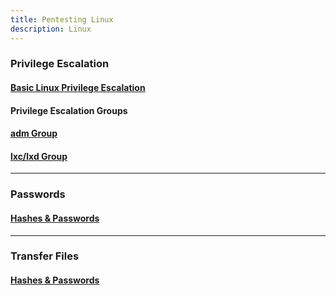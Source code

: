 ```yaml
---
title: Pentesting Linux
description: Linux
---
```

### Privilege Escalation
#### [Basic Linux Privilege Escalation](/docs/PentestingLinux/Basicenumeration)
#### Privilege Escalation Groups
#### [adm Group](/docs/PentestingLinux/PrivilegeEscalationGroups/admgroup)
#### [lxc/lxd Group](/docs/PentestingLinux/PrivilegeEscalationGroups/lxd-lxd)
---
### Passwords
#### [Hashes & Passwords](/docs/PentestingLinux/identify_hash_and_crack_it)
---
### Transfer Files
#### [Hashes & Passwords](/docs/PentestingLinux/transfering_files)

